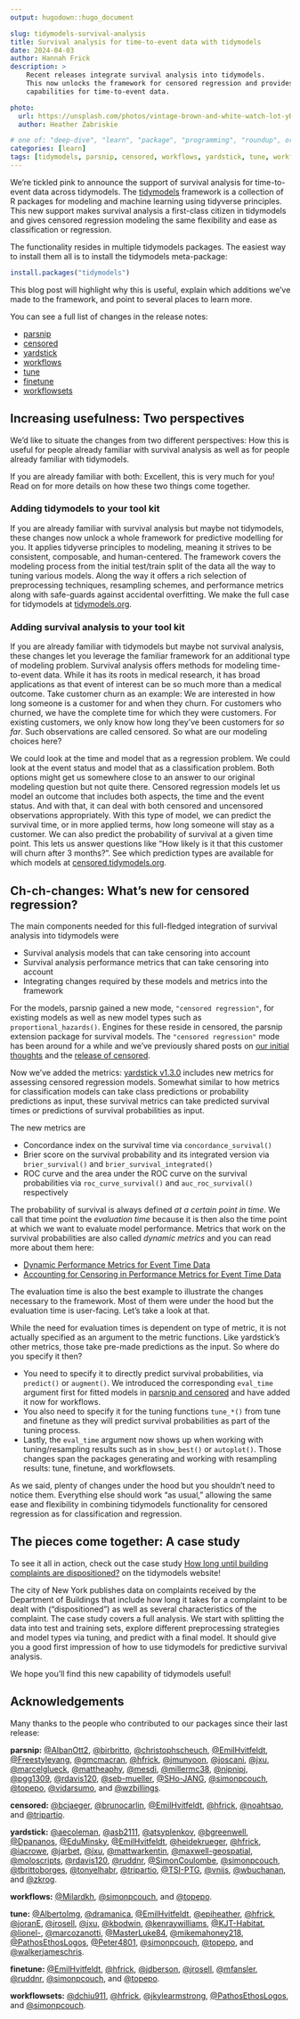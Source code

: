 ```yaml
---
output: hugodown::hugo_document

slug: tidymodels-survival-analysis
title: Survival analysis for time-to-event data with tidymodels
date: 2024-04-03
author: Hannah Frick
description: >
    Recent releases integrate survival analysis into tidymodels.
    This now unlocks the framework for censored regression and provides modeling 
    capabilities for time-to-event data.

photo:
  url: https://unsplash.com/photos/vintage-brown-and-white-watch-lot-yBzrPGLjMQw
  author: Heather Zabriskie

# one of: "deep-dive", "learn", "package", "programming", "roundup", or "other"
categories: [learn] 
tags: [tidymodels, parsnip, censored, workflows, yardstick, tune, workflowsets]
---
```


<!--
TODO:
* [x] Look over / edit the post's title in the yaml
* [x] Edit (or delete) the description; note this appears in the Twitter card
* [x] Pick category and tags (see existing with `hugodown::tidy_show_meta()`)
* [x] Find photo & update yaml metadata
* [x] Create `thumbnail-sq.jpg`; height and width should be equal
* [x] Create `thumbnail-wd.jpg`; width should be >5x height
* [x] `hugodown::use_tidy_thumbnails()`
* [x] Add intro sentence, e.g. the standard tagline for the package
* [x] `usethis::use_tidy_thanks()`
-->

We're tickled pink to announce the support of survival analysis for time-to-event data across tidymodels. The [tidymodels](https://www.tidymodels.org/) framework is a collection of R packages for modeling and machine learning using tidyverse principles. This new support makes survival analysis a first-class citizen in tidymodels and gives censored regression modeling the same flexibility and ease as classification or regression. 

The functionality resides in multiple tidymodels packages. The easiest way to install them all is to install the tidymodels meta-package:

```r
install.packages("tidymodels")
```

This blog post will highlight why this is useful, explain which additions we've made to the framework, and point to several places to learn more.

You can see a full list of changes in the release notes:

- [parsnip](https://parsnip.tidymodels.org/news/index.html#parsnip-120)
- [censored](https://censored.tidymodels.org/news/index.html#censored-030)
- [yardstick](https://yardstick.tidymodels.org/news/index.html#yardstick-130)
- [workflows](https://workflows.tidymodels.org/news/index.html#workflows-114)
- [tune](https://tune.tidymodels.org/news/index.html#tune-120)
- [finetune](https://finetune.tidymodels.org/news/index.html#finetune-120)
- [workflowsets](https://workflowsets.tidymodels.org/news/index.html#workflowsets-110)


## Increasing usefulness: Two perspectives

We'd like to situate the changes from two different perspectives: How this is useful for people already familiar with survival analysis as well as for people already familiar with tidymodels. 

If you are already familiar with both: Excellent, this is very much for you! Read on for more details on how these two things come together.

### Adding tidymodels to your tool kit

If you are already familiar with survival analysis but maybe not tidymodels, these changes now unlock a whole framework for predictive modelling for you. It applies tidyverse principles to modeling, meaning it strives to be consistent, composable, and human-centered. The framework covers the modeling process from the initial test/train split of the data all the way to tuning various models. Along the way it offers a rich selection of preprocessing techniques, resampling schemes, and performance metrics along with safe-guards against accidental overfitting. We make the full case for tidymodels at [tidymodels.org](https://www.tidymodels.org/).

### Adding survival analysis to your tool kit

If you are already familiar with tidymodels but maybe not survival analysis, these changes let you leverage the familiar framework for an additional type of modeling problem. Survival analysis offers methods for modeling time-to-event data. While it has its roots in medical research, it has broad applications as that event of interest can be so much more than a medical outcome. Take customer churn as an example: We are interested in how long someone is a customer for and when they churn. For customers who churned, we have the complete time for which they were customers. For existing customers, we only know how long they've been customers for _so far_. Such observations are called censored. So what are our modeling choices here? 

We could look at the time and model that as a regression problem. We could look at the event status and model that as a classification problem. Both options might get us somewhere close to an answer to our original modeling question but not quite there. Censored regression models let us model an outcome that includes both aspects, the time and the event status. And with that, it can deal with both censored and uncensored observations appropriately. With this type of model, we can predict the survival time, or in more applied terms, how long someone will stay as a customer. We can also predict the probability of survival at a given time point. This lets us answer questions like "How likely is it that this customer will churn after 3 months?". See which prediction types are available for which models at [censored.tidymodels.org](https://censored.tidymodels.org/).


## Ch-ch-changes: What's new for censored regression?

The main components needed for this full-fledged integration of survival analysis into tidymodels were

- Survival analysis models that can take censoring into account
- Survival analysis performance metrics that can take censoring into account
- Integrating changes required by these models and metrics into the framework

For the models, parsnip gained a new mode, `"censored regression"`, for existing models as well as new model types such as `proportional_hazards()`. Engines for these reside in censored, the parsnip extension package for survival models. The `"censored regression"` mode has been around for a while and we've previously shared posts on [our initial thoughts](https://www.tidyverse.org/blog/2021/11/survival-analysis-parsnip-adjacent/) and the [release of censored](https://www.tidyverse.org/blog/2022/08/censored-0-1-0/).

Now we've added the metrics: [yardstick v1.3.0](https://yardstick.tidymodels.org/news/index.html#yardstick-130) includes new metrics for assessing censored regression models. Somewhat similar to how metrics for classification models can take class predictions or probability predictions as input, these survival metrics can take predicted survival times or predictions of survival probabilities as input. 

The new metrics are

- Concordance index on the survival time via `concordance_survival()`
- Brier score on the survival probability and its integrated version via `brier_survival()` and `brier_survival_integrated()`
- ROC curve and the area under the ROC curve on the survival probabilities via `roc_curve_survival()` and `auc_roc_survival()` respectively

The probability of survival is always defined _at a certain point in time_. We call that time point the _evaluation time_ because it is then also the time point at which we want to evaluate model performance. Metrics that work on the survival probabilities are also called _dynamic metrics_ and you can read more about them here:

- [Dynamic Performance Metrics for Event Time Data](https://www.tidymodels.org/learn/statistics/survival-metrics/)
- [Accounting for Censoring in Performance Metrics for Event Time Data](https://www.tidymodels.org/learn/statistics/survival-metrics-details/)

The evaluation time is also the best example to illustrate the changes necessary to the framework. Most of them were under the hood but the evaluation time is user-facing. Let's take a look at that.

While the need for evaluation times is dependent on type of metric, it is not actually specified as an argument to the metric functions. Like yardstick's other metrics, those take pre-made predictions as the input. So where do you specify it then?

- You need to specify it to directly predict survival probabilities, via `predict()` or `augment()`. We introduced the corresponding `eval_time` argument first for fitted models in [parsnip and censored](https://www.tidyverse.org/blog/2023/04/censored-0-2-0/#introducing-eval_time) and have added it now for workflows. 
- You also need to specify it for the tuning functions `tune_*()` from tune and finetune as they will predict survival probabilities as part of the tuning process. 
- Lastly, the `eval_time` argument now shows up when working with tuning/resampling results such as in `show_best()` or `autoplot()`. Those changes span the packages generating and working with resampling results: tune, finetune, and workflowsets.

As we said, plenty of changes under the hood but you shouldn't need to notice them. Everything else should work "as usual," allowing the same ease and flexibility in combining tidymodels functionality for censored regression as for classification and regression.

## The pieces come together: A case study

To see it all in action, check out the case study [How long until building complaints are dispositioned?](https://www.tidymodels.org/learn/statistics/survival-case-study/) on the tidymodels website!

The city of New York publishes data on complaints received by the Department of Buildings that include how long it takes for a complaint to be dealt with ("dispositioned") as well as several characteristics of the complaint. The case study covers a full analysis. We start with splitting the data into test and training sets, explore different preprocessing strategies and model types via tuning, and predict with a final model. It should give you a good first impression of how to use tidymodels for predictive survival analysis.

We hope you'll find this new capability of tidymodels useful!

## Acknowledgements

Many thanks to the people who contributed to our packages since their last release:

**parsnip:** [&#x0040;AlbanOtt2](https://github.com/AlbanOtt2), [&#x0040;birbritto](https://github.com/birbritto), [&#x0040;christophscheuch](https://github.com/christophscheuch), [&#x0040;EmilHvitfeldt](https://github.com/EmilHvitfeldt), [&#x0040;Freestyleyang](https://github.com/Freestyleyang), [&#x0040;gmcmacran](https://github.com/gmcmacran), [&#x0040;hfrick](https://github.com/hfrick), [&#x0040;jmunyoon](https://github.com/jmunyoon), [&#x0040;joscani](https://github.com/joscani), [&#x0040;jxu](https://github.com/jxu), [&#x0040;marcelglueck](https://github.com/marcelglueck), [&#x0040;mattheaphy](https://github.com/mattheaphy), [&#x0040;mesdi](https://github.com/mesdi), [&#x0040;millermc38](https://github.com/millermc38), [&#x0040;nipnipj](https://github.com/nipnipj), [&#x0040;pgg1309](https://github.com/pgg1309), [&#x0040;rdavis120](https://github.com/rdavis120), [&#x0040;seb-mueller](https://github.com/seb-mueller), [&#x0040;SHo-JANG](https://github.com/SHo-JANG), [&#x0040;simonpcouch](https://github.com/simonpcouch), [&#x0040;topepo](https://github.com/topepo), [&#x0040;vidarsumo](https://github.com/vidarsumo), and [&#x0040;wzbillings](https://github.com/wzbillings).

**censored:** [&#x0040;bcjaeger](https://github.com/bcjaeger), [&#x0040;brunocarlin](https://github.com/brunocarlin), [&#x0040;EmilHvitfeldt](https://github.com/EmilHvitfeldt), [&#x0040;hfrick](https://github.com/hfrick), [&#x0040;noahtsao](https://github.com/noahtsao), and [&#x0040;tripartio](https://github.com/tripartio).

**yardstick:** [&#x0040;aecoleman](https://github.com/aecoleman), [&#x0040;asb2111](https://github.com/asb2111), [&#x0040;atsyplenkov](https://github.com/atsyplenkov), [&#x0040;bgreenwell](https://github.com/bgreenwell), [&#x0040;Dpananos](https://github.com/Dpananos), [&#x0040;EduMinsky](https://github.com/EduMinsky), [&#x0040;EmilHvitfeldt](https://github.com/EmilHvitfeldt), [&#x0040;heidekrueger](https://github.com/heidekrueger), [&#x0040;hfrick](https://github.com/hfrick), [&#x0040;iacrowe](https://github.com/iacrowe), [&#x0040;jarbet](https://github.com/jarbet), [&#x0040;jxu](https://github.com/jxu), [&#x0040;mattwarkentin](https://github.com/mattwarkentin), [&#x0040;maxwell-geospatial](https://github.com/maxwell-geospatial), [&#x0040;moloscripts](https://github.com/moloscripts), [&#x0040;rdavis120](https://github.com/rdavis120), [&#x0040;ruddnr](https://github.com/ruddnr), [&#x0040;SimonCoulombe](https://github.com/SimonCoulombe), [&#x0040;simonpcouch](https://github.com/simonpcouch), [&#x0040;tbrittoborges](https://github.com/tbrittoborges), [&#x0040;tonyelhabr](https://github.com/tonyelhabr), [&#x0040;tripartio](https://github.com/tripartio), [&#x0040;TSI-PTG](https://github.com/TSI-PTG), [&#x0040;vnijs](https://github.com/vnijs), [&#x0040;wbuchanan](https://github.com/wbuchanan), and [&#x0040;zkrog](https://github.com/zkrog).

**workflows:** [&#x0040;Milardkh](https://github.com/Milardkh), [&#x0040;simonpcouch](https://github.com/simonpcouch), and [&#x0040;topepo](https://github.com/topepo).

**tune:** [&#x0040;AlbertoImg](https://github.com/AlbertoImg), [&#x0040;dramanica](https://github.com/dramanica), [&#x0040;EmilHvitfeldt](https://github.com/EmilHvitfeldt), [&#x0040;epiheather](https://github.com/epiheather), [&#x0040;hfrick](https://github.com/hfrick), [&#x0040;joranE](https://github.com/joranE), [&#x0040;jrosell](https://github.com/jrosell), [&#x0040;jxu](https://github.com/jxu), [&#x0040;kbodwin](https://github.com/kbodwin), [&#x0040;kenraywilliams](https://github.com/kenraywilliams), [&#x0040;KJT-Habitat](https://github.com/KJT-Habitat), [&#x0040;lionel-](https://github.com/lionel-), [&#x0040;marcozanotti](https://github.com/marcozanotti), [&#x0040;MasterLuke84](https://github.com/MasterLuke84), [&#x0040;mikemahoney218](https://github.com/mikemahoney218), [&#x0040;PathosEthosLogos](https://github.com/PathosEthosLogos), [&#x0040;Peter4801](https://github.com/Peter4801), [&#x0040;simonpcouch](https://github.com/simonpcouch), [&#x0040;topepo](https://github.com/topepo), and [&#x0040;walkerjameschris](https://github.com/walkerjameschris).

**finetune:** [&#x0040;EmilHvitfeldt](https://github.com/EmilHvitfeldt), [&#x0040;hfrick](https://github.com/hfrick), [&#x0040;jdberson](https://github.com/jdberson), [&#x0040;jrosell](https://github.com/jrosell), [&#x0040;mfansler](https://github.com/mfansler), [&#x0040;ruddnr](https://github.com/ruddnr), [&#x0040;simonpcouch](https://github.com/simonpcouch), and [&#x0040;topepo](https://github.com/topepo).

**workflowsets:** [&#x0040;dchiu911](https://github.com/dchiu911), [&#x0040;hfrick](https://github.com/hfrick), [&#x0040;jkylearmstrong](https://github.com/jkylearmstrong), [&#x0040;PathosEthosLogos](https://github.com/PathosEthosLogos), and [&#x0040;simonpcouch](https://github.com/simonpcouch).
